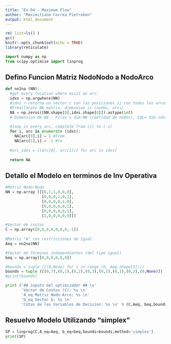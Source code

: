 ---
title: "Ex-04 - Maximum Flow"
author: "Maximiliano Correa Pietrobon"
output: html_document
---

```{r setup, include=FALSE}
rm( list=ls() )
gc()
knitr::opts_chunk$set(echo = TRUE)
library(reticulate)
```

```{python ImportPyLibraries}
import numpy as np
from scipy.optimize import linprog
```
## Defino Funcion Matriz NodoNodo a NodoArco
```{python Fc_NN2NA}
def nn2na (NN):
  #get every location where exist an arc:
  idxs = np.argwhere(NN)
  #idxs <-retorna un vector c con las posiciones ij con todos los arcos [(i1,j1),(i2,j2),etc]
  #Preallocate NA matrix, dimension is (nodes, arcs)
  NA = np.zeros([NN.shape[0],idxs.shape[0]]).astype(int)
  # Dimension de NA : Filas = dim NN (cantidad de nodos), COL= dim idxs (cantidad de arcos)
  
  #loop in every arc, complete from (1) to (-1)
  for i, arc in enumerate (idxs):
    NA[arc[0],i] = 1 #from
    NA[arc[1],i] = -1 #to
    
  #arc_idxs = [(arc[0], arc[1])] for arc in idxs]
  
  return NA
```
## Detallo el Modelo en terminos de Inv Operativa
```{python ModeloPL}
#Matriz Nodo-Nodo
NN = np.array ([[0,1,1,0,0,0],
                [0,0,0,1,0,1],
                [0,0,0,0,1,0],
                [0,0,0,0,0,1],
                [0,0,0,0,0,1],
                [1,0,0,0,0,0]])

#Vector de costos
C = np.array([0,0,0,0,0,0,0,-1])
              
#Matriz "A" con restricciones de Igual
Aeq = nn2na(NN)

#Vector de Terminos independientes (del tipo igual)
beq = np.array([0,0,0,0,0,0])

#bounds = tuple ([(0,None) for i in range (0, Aeq.shape[1])])
bounds = tuple ([(0,7),(0,1),(0,2),(0,3),(0,2),(0,1),(0,2),(0,None)])
#print(bounds)

print ('## inputs del optimizador ## \n'
       'Vector de Costos (C): %s \n'
       'A_eq Matriz Nodo-Arco: %s \n'
       'b_eq Vector b: %s \n'
       'Cotas de las Variables de Decision: %s \n' % (C,Aeq, beq,bounds))

```
## Resuelvo Modelo Utilizando "simplex"
```{python Run-Optimizador}
SP = linprog(C,A_eq=Aeq, b_eq=beq,bounds=bounds,method='simplex')
print(SP)
```
